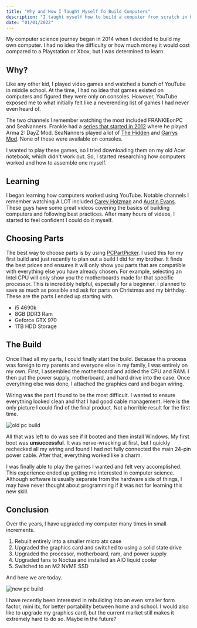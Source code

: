 ```yaml
---
title: "Why and How I Taught Myself To Build Computers"
description: "I taught myself how to build a computer from scratch in 8th grade. How did I do it?"
date: "01/01/2022"
---
```



My computer science journey began in 2014 when I decided to build my own computer. I had no idea the difficulty or how much money it would cost compared to a Playstation or Xbox, but I was determined to learn.

## Why?

Like any other kid, I played video games and watched a bunch of YouTube in middle school. At the time, I had no idea that games existed on computers and figured they were only on consoles. However, YouTube exposed me to what initially felt like a neverending list of games I had never even heard of.

The two channels I remember watching the most included FRANKIEonPC and SeaNanners. Frankie had a [series that started in 2012](https://www.youtube.com/watch?v=gPJ37khFJWI&list=PLuMTZBpxpB0cB3p3ewQT3KTdZ6szpBYSZ) where he played Arma 2: DayZ Mod. SeaNanners played a lot of [The Hidden](https://www.youtube.com/watch?v=FDQx-guzx2s) and [Garrys Mod](https://www.youtube.com/watch?v=637lBUlLSF0). None of these were available on consoles.

I wanted to play these games, so I tried downloading them on my old Acer notebook, which didn't work out. So, I started researching how computers worked and how to assemble one myself.

## Learning

I began learning how computers worked using YouTube. Notable channels I remember watching A LOT included [Carey Holzman](https://www.youtube.com/watch?v=_AUfeZf0X7w) and [Austin Evans](https://www.youtube.com/watch?v=NSNz6VVpWI8). These guys have some great videos covering the basics of building computers and following best practices. After many hours of videos, I started to feel confident I could do it myself.

## Choosing Parts

The best way to choose parts is by using [PCPartPicker](https://pcpartpicker.com). I used this for my first build and just recently to plan out a build I did for my brother. It finds the best prices and ensures it will only show you parts that are compatible with everything else you have already chosen. For example, selecting an Intel CPU will only show you the motherboards made for that specific processor. This is incredibly helpful, especially for a beginner. I planned to save as much as possible and ask for parts on Christmas and my birthday. These are the parts I ended up starting with.

- i5 4690k
- 8GB DDR3 Ram
- Geforce GTX 970
- 1TB HDD Storage

## The Build

Once I had all my parts, I could finally start the build. Because this process was foreign to my parents and everyone else in my family, I was entirely on my own. First, I assembled the motherboard and added the CPU and RAM. I then put the power supply, motherboard, and hard drive into the case. Once everything else was done, I attached the graphics card and began wiring.

Wiring was the part I found to be the most difficult. I wanted to ensure everything looked clean and that I had good cable management. Here is the only picture I could find of the final product. Not a horrible result for the first time.

<Image src={OldBuild} alt="old pc build" />

All that was left to do was see if it booted and then install Windows. My first boot was **unsuccessful**. It was nerve-wracking at first, but I quickly rechecked all my wiring and found I had not fully connected the main 24-pin power cable. After that, everything worked like a charm.

I was finally able to play the games I wanted and felt very accomplished. This experience ended up getting me interested in computer science. Although software is usually separate from the hardware side of things, I may have never thought about programming if it was not for learning this new skill.

## Conclusion

Over the years, I have upgraded my computer many times in small increments.

1. Rebuilt entirely into a smaller micro atx case
2. Upgraded the graphics card and switched to using a solid state drive
3. Upgraded the processor, motherboard, ram, and power supply
4. Upgraded fans to Noctua and installed an AIO liquid cooler
5. Switched to an M2 NVME SSD

And here we are today.

<Image src={BuildToday} alt="new pc build" />

I have recently been interested in rebuilding into an even smaller form factor, mini itx, for better portability between home and school. I would also like to upgrade my graphics card, but the current market still makes it extremely hard to do so. Maybe in the future?
